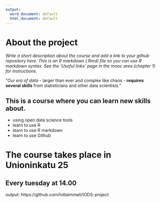 ```yaml
---
output:
  word_document: default
  html_document: default
---
```


# About the project

*Write a short description about the course and add a link to your github repository here. This is an R markdown (.Rmd) file so you can use R markdown syntax. See the 'Useful links' page in the mooc area (chapter 1) for instructions.*

"*Our era of data* - larger than ever and complex like chaos - **requires several skills** from statisticians and other data scientists."

## This is a course where you can learn new skills about.
* using open data science tools
* learn to use R
* learn to use R markdown
* learn to use Github

The course takes place in Unioninkatu 25 
========================================

Every tuesday at 14.00
---------------------------


output: https://github.com/lottaimmeli/IODS-project